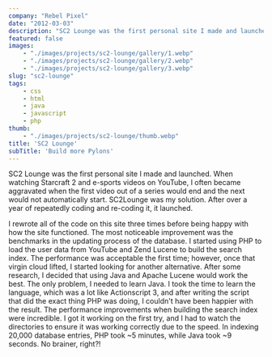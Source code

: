 ```yaml
---
company: "Rebel Pixel"
date: "2012-03-03"
description: "SC2 Lounge was the first personal site I made and launched"
featured: false
images:
    - "./images/projects/sc2-lounge/gallery/1.webp"
    - "./images/projects/sc2-lounge/gallery/2.webp"
    - "./images/projects/sc2-lounge/gallery/3.webp"
slug: "sc2-lounge"
tags:
    - css
    - html
    - java
    - javascript
    - php
thumb:
    - "./images/projects/sc2-lounge/thumb.webp"
title: 'SC2 Lounge'
subTitle: 'Build more Pylons'
---
```


SC2 Lounge was the first personal site I made and launched. When watching Starcraft 2 and e-sports videos on YouTube, I often became aggravated when the first video out of a series would end and the next would not automatically start. SC2Lounge was my solution. After over a year of repeatedly coding and re-coding it, it launched.

I rewrote all of the code on this site three times before being happy with how the site functioned. The most noticeable improvement was the benchmarks in the updating process of the database. I started using PHP to load the user data from YouTube and Zend Lucene to build the search index. The performance was acceptable the first time; however, once that virgin cloud lifted, I started looking for another alternative. After some research, I decided that using Java and Apache Lucene would work the best. The only problem, I needed to learn Java. I took the time to learn the language, which was a lot like Actionscript 3, and after writing the script that did the exact thing PHP was doing, I couldn't have been happier with the result. The performance improvements when building the search index were incredible. I got it working on the first try, and I had to watch the directories to ensure it was working correctly due to the speed. In indexing 20,000 database entries, PHP took ~5 minutes, while Java took ~9 seconds. No brainer, right?!

